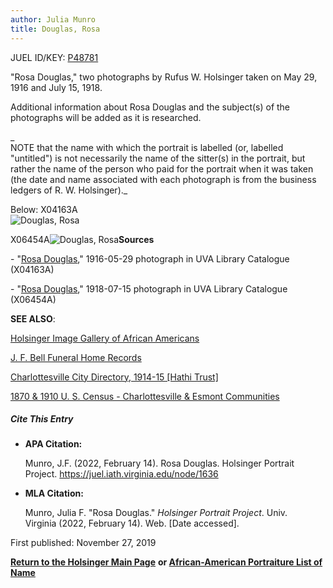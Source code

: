 ```yaml
---
author: Julia Munro
title: Douglas, Rosa
---
```

JUEL ID/KEY: [P48781](http://juel.iath.virginia.edu/public_person?person=48781 "P48781")

"Rosa Douglas," two photographs by Rufus W. Holsinger taken on May 29, 1916 and July 15, 1918.

Additional information about Rosa Douglas and the subject(s) of the photographs will be added as it is researched. 

_  
NOTE that the name with which the portrait is labelled (or, labelled "untitled") is not necessarily the name of the sitter(s) in the portrait, but rather the name of the person who paid for the portrait when it was taken (the date and name associated with each photograph is from the business ledgers of R. W. Holsinger)._

Below: X04163A  
![Douglas, Rosa](https://iiif.lib.virginia.edu/iiif/uva-lib:1044144/full/778,561/0/default.jpg "Douglas, Rosa")  
  
X06454A![Douglas, Rosa](https://iiif.lib.virginia.edu/iiif/uva-lib:1049418/full/778,561/0/default.jpg "Douglas, Rosa")**Sources**

\- "[Rosa Douglas](https://search.lib.virginia.edu/catalog/uva-lib:1044144#?c=0&m=0&s=0&cv=0&xywh=104%2C-666%2C3703%2C2745 "Douglas, Rosa")," 1916-05-29 photograph in UVA Library Catalogue (X04163A) 

\- "[Rosa Douglas](https://search.lib.virginia.edu/catalog/uva-lib:1049418#?c=0&m=0&s=0&cv=0&xywh=0%2C-31%2C3971%2C2944 "Douglas, Rosa")," 1918-07-15 photograph in UVA Library Catalogue (X06454A)

**SEE ALSO**:

[Holsinger Image Gallery of African Americans](http://rwholsingerphotos.org/images.php "Holsinger Image Gallery of African Americans")

[J. F. Bell Funeral Home Records](http://www2.vcdh.virginia.edu/afam/raceandplace/perl_scripts/funeral_search.html "J. F. Bell Funeral Home Database")

[Charlottesville City Directory, 1914-15 \[Hathi Trust\]](https://catalog.hathitrust.org/Record/101954103 "Charlottesville City Directory, 1914-15") 

[1870 & 1910 U. S. Census - Charlottesville & Esmont Communities](http://www2.vcdh.virginia.edu/afam/raceandplace/census/search_both.html "1870 & 1910 U. S. Census: Charlottesville and Esmont Communities")

##### **Cite This Entry**

*   **APA Citation:**
    
    Munro, J.F. (2022, February 14). Rosa Douglas. Holsinger Portrait Project. https://juel.iath.virginia.edu/node/1636
    
*   **MLA Citation:**
    
    Munro, Julia F. "Rosa Douglas." _Holsinger Portrait Project_. Univ. Virginia (2022, February 14). Web. \[Date accessed\].
    

  
First published: November 27, 2019    

[**Return to the Holsinger Main Page**](http://juel.iath.virginia.edu/node/980) **or [African-American Portraiture List of Name](http://juel.iath.virginia.edu/node/996)**